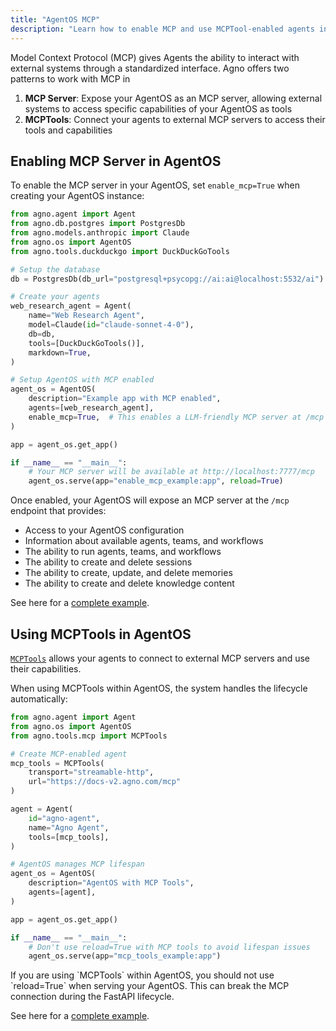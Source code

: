 ```yaml
---
title: "AgentOS MCP"
description: "Learn how to enable MCP and use MCPTool-enabled agents inside your AgentOS"
---
```


Model Context Protocol (MCP) gives Agents the ability to interact with external systems through a standardized interface. Agno offers two patterns to work with MCP in

1. **MCP Server**: Expose your AgentOS as an MCP server, allowing external systems to access specific capabilities of your AgentOS as tools
2. **MCPTools**: Connect your agents to external MCP servers to access their tools and capabilities

## Enabling MCP Server in AgentOS

To enable the MCP server in your AgentOS, set `enable_mcp=True` when creating your AgentOS instance:

```python enable_mcp_example.py
from agno.agent import Agent
from agno.db.postgres import PostgresDb
from agno.models.anthropic import Claude
from agno.os import AgentOS
from agno.tools.duckduckgo import DuckDuckGoTools

# Setup the database
db = PostgresDb(db_url="postgresql+psycopg://ai:ai@localhost:5532/ai")

# Create your agents
web_research_agent = Agent(
    name="Web Research Agent",
    model=Claude(id="claude-sonnet-4-0"),
    db=db,
    tools=[DuckDuckGoTools()],
    markdown=True,
)

# Setup AgentOS with MCP enabled
agent_os = AgentOS(
    description="Example app with MCP enabled",
    agents=[web_research_agent],
    enable_mcp=True,  # This enables a LLM-friendly MCP server at /mcp
)

app = agent_os.get_app()

if __name__ == "__main__":
    # Your MCP server will be available at http://localhost:7777/mcp
    agent_os.serve(app="enable_mcp_example:app", reload=True)
```

Once enabled, your AgentOS will expose an MCP server at the `/mcp` endpoint that provides:
- Access to your AgentOS configuration
- Information about available agents, teams, and workflows
- The ability to run agents, teams, and workflows
- The ability to create and delete sessions
- The ability to create, update, and delete memories
- The ability to create and delete knowledge content

See here for a [complete example](/examples/agent_os/mcp/enable_mcp_example).

## Using MCPTools in AgentOS

[`MCPTools`](/concepts/tools/mcp) allows your agents to connect to external MCP servers and use their capabilities. 

When using MCPTools within AgentOS, the system handles the lifecycle automatically:

```python mcp_tools_example.py
from agno.agent import Agent
from agno.os import AgentOS
from agno.tools.mcp import MCPTools

# Create MCP-enabled agent
mcp_tools = MCPTools(
    transport="streamable-http", 
    url="https://docs-v2.agno.com/mcp"
)

agent = Agent(
    id="agno-agent",
    name="Agno Agent",
    tools=[mcp_tools],
)

# AgentOS manages MCP lifespan
agent_os = AgentOS(
    description="AgentOS with MCP Tools",
    agents=[agent],
)

app = agent_os.get_app()

if __name__ == "__main__":
    # Don't use reload=True with MCP tools to avoid lifespan issues
    agent_os.serve(app="mcp_tools_example:app")
```

<Note>
If you are using `MCPTools` within AgentOS, you should not use `reload=True` when serving your AgentOS. 
This can break the MCP connection during the FastAPI lifecycle.
</Note>

See here for a [complete example](/examples/agent_os/mcp/mcp_tools_example).
